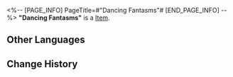 <%-- [PAGE_INFO]
PageTitle=#"Dancing Fantasms"#
[END_PAGE_INFO] --%>
{{Item Infobox
|title       = "Dancing Fantasms"
|id          = 210228
|image       = Item Dancing Fantasms.png
|type        = 
|invCategory = Valuables
|rarity      = 3
|effect      =
A record that can be played on the Express' phonograph. It might be a chance acquisition or a gift from someone else. All sorts of memories surge up when the music plays &mdash; the smiles, encounters, touches, and the excitement of battle. Maybe that is why people still collect records even as society rapidly advances.
The current record contains the track, "Dancing Fantasms."
|description =

''I shall strike a melody, to which the troupe of phantoms shall dance.''
}}
'''"Dancing Fantasms"''' is a [[Item]].

==Other Languages==
{{Other Languages
|en   = "Dancing Fantasms"
|zhs  = 《百鬼率舞》
|zht  = 《百鬼率舞》
|ja   = 『百鬼乱舞』
|ko   = ≪춤추는 귀신들≫
|es   = Fantasmas danzantes
|fr   = « Dancing Fantasms »
|ru   = Dancing Fantasms
|th   = Dancing Fantasms
|vi   = Vũ Điệu Của Quỷ
|de   = „Tanzende Fantasmen“
|id   = "Dancing Fantasms"
|pt   = "Dancing Fantasms"
}}

==Change History==
{{Change History|2.0}}